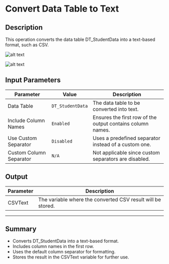 # Convert Data Table to Text  

## Description  

This operation converts the data table DT_StudentData into a text-based format, such as CSV.  

![alt text](../../../assets/datatable/convert-data-table-to-text1.png)

![alt text](../../../assets/datatable/convert-data-table-to-text2.png)

## Input Parameters  

| Parameter                 | Value             | Description |
|---------------------------|------------------|-------------|
| Data Table            | `DT_StudentData`  | The data table to be converted into text. |
| Include Column Names  | `Enabled`         | Ensures the first row of the output contains column names. |
| Use Custom Separator  | `Disabled`        | Uses a predefined separator instead of a custom one. |
| Custom Column Separator | `N/A`          | Not applicable since custom separators are disabled. |

## Output  

| Parameter  | Description |
|------------|-------------|
| CSVText | The variable where the converted CSV result will be stored. |

---

## Summary  

- Converts DT_StudentData into a text-based format.  
- Includes column names in the first row.  
- Uses the default column separator for formatting.  
- Stores the result in the CSVText variable for further use.  
